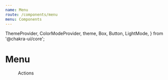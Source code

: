 ```yaml
---
name: Menu
route: /components/menu
menu: Components
---
```


  ThemeProvider,
  ColorModeProvider,
  theme,
  Box,
  Button,
  LightMode,
} from '@chakra-ui/core';

# Menu

<Playground>
  <Menu>
    <MenuButton as={Button} rightIcon="chevron-down">
      Actions
    </MenuButton>
  </Menu>
</Playground>
